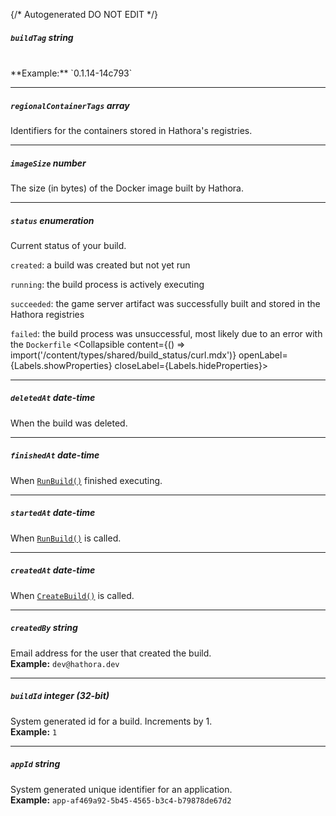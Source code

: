 {/* Autogenerated DO NOT EDIT  */}

##### `buildTag` _string_
<br/>
**Example:** `0.1.14-14c793`

---
##### `regionalContainerTags` _array_
Identifiers for the containers stored in Hathora's registries.

---
##### `imageSize` _number_
The size (in bytes) of the Docker image built by Hathora.

---
##### `status` _enumeration_
Current status of your build.

`created`: a build was created but not yet run

`running`: the build process is actively executing

`succeeded`: the game server artifact was successfully built and stored in the Hathora registries

`failed`: the build process was unsuccessful, most likely due to an error with the `Dockerfile`
<Collapsible content={() => import('/content/types/shared/build_status/curl.mdx')} openLabel={Labels.showProperties} closeLabel={Labels.hideProperties}>
</Collapsible>

---
##### `deletedAt` _date-time_
When the build was deleted.

---
##### `finishedAt` _date-time_
When [`RunBuild()`](https://hathora.dev/api\#tag/BuildV1/operation/RunBuild) finished executing.

---
##### `startedAt` _date-time_
When [`RunBuild()`](https://hathora.dev/api\#tag/BuildV1/operation/RunBuild) is called.

---
##### `createdAt` _date-time_
When [`CreateBuild()`](https://hathora.dev/api\#tag/BuildV1/operation/CreateBuild) is called.

---
##### `createdBy` _string_
Email address for the user that created the build.
<br/>
**Example:** `dev@hathora.dev`

---
##### `buildId` _integer (32-bit)_
System generated id for a build. Increments by 1.
<br/>
**Example:** `1`

---
##### `appId` _string_
System generated unique identifier for an application.
<br/>
**Example:** `app-af469a92-5b45-4565-b3c4-b79878de67d2`


